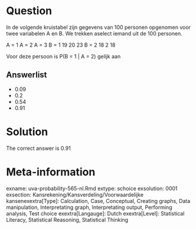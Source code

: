 Question
========

In de volgende kruistabel zijn gegevens van 100 personen opgenomen voor twee variabelen A en B. We trekken aselect iemand uit de 100 personen.

A = 1 A = 2 A = 3
B = 1 19 20 23
B = 2 18 2 18

Voor deze persoon is P(B = 1 | A = 2) gelijk aan 

Answerlist
----------
* 0.09
* 0.2
* 0.54
* 0.91

Solution
========

The correct answer is  0.91 

Meta-information
================
exname: uva-probability-565-nl.Rmd 
extype: schoice 
exsolution: 0001 
exsection: Kansrekening/Kansverdeling/Voorwaardelijke kansenexextra[Type]: Calculation, Case, Conceptual, Creating graphs, Data manipulation, Interpretating graph, Interpretating output, Performing analysis, Test choice 
exextra[Langauge]: Dutch 
exextra[Level]: Statistical Literacy, Statistical Reasoning, Statistical Thinking 
